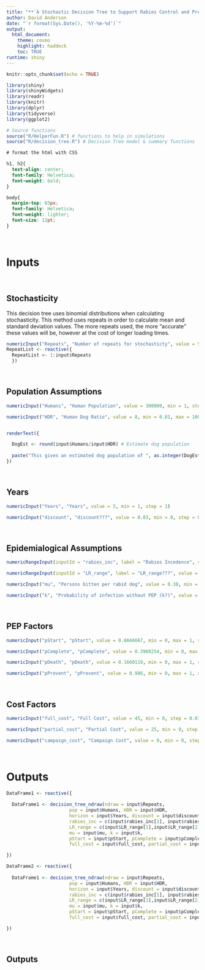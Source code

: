 ---
title: "**`A Stochastic Decision Tree to Support Rabies Control and Prevention Planning`**" 
author: David Anderson
date: "`r format(Sys.Date(), '%Y-%m-%d')`" 
output:  
  html_document:
    theme: cosmo 
    highlight: haddock
    toc: TRUE
runtime: shiny
---

```{r setup, include=FALSE}
knitr::opts_chunk$set(echo = TRUE)
```

```{r Libraries, message=FALSE, warning=FALSE, include=FALSE}
library(shiny)
library(shinyWidgets)
library(readr)
library(knitr)
library(dplyr)
library(tidyverse)
library(ggplot2)

# Source functions
source("R/HelperFun.R") # functions to help in simulations
source("R/decision_tree.R") # Decision Tree model & summary functions

```

```{css, echo=FALSE}

# format the html with CSS

h1, h2{
  text-align: center;
  font-family: Helvetica;
  font-weight: bold;
}

body{
  margin-top: 65px;
  font-family: Helvetica;
  font-weight: lighter;
  font-size: 12pt;
}

```
$~$

# Inputs

$~$

## Stochasticity
This decision tree uses binomial distributions when calculating stochasticity.
This method uses repeats in order to calculate mean and standard deviation values.
The more repeats used, the more "accurate" these values will be, however at the cost of longer loading times.

```{r echo=FALSE, message=FALSE, warning=FALSE}

numericInput("Repeats", "Number of repeats for stochasticty", value = 500, min = 1, step = 1)
RepeatList <- reactive({
  RepeatList <- 1:input$Repeats
  })

```

$~$

## Population Assumptions

```{r echo=FALSE, message=FALSE, warning=FALSE}

numericInput("Humans", "Human Population", value = 300000, min = 1, step = 1)

numericInput("HDR", "Human Dog Ratio", value = 8, min = 0.01, max = 100000, step = 0.01)


renderText({

  DogEst <- round(input$Humans/input$HDR) # Estimate dog population
  
  paste("This gives an estimated dog population of ", as.integer(DogEst), ".")
})

```

$~$

## Years

```{r echo=FALSE, message=FALSE, warning=FALSE}

numericInput("Years", "Years", value = 5, min = 1, step = 1)

numericInput("discount", "discount???", value = 0.03, min = 0, step = 0.01)

```

$~$

## Epidemialogical Assumptions

```{r echo=FALSE, message=FALSE, warning=FALSE}

numericRangeInput(inputId = "rabies_inc", label = "Rabies Incedence", value = c(0.0075, 0.0125), min = 0, max = 1, step = 0.0001)

numericRangeInput(inputId = "LR_range", label = "LR_range???", value = c(6.6,12.8), min = 0, step = 0.1)

numericInput("mu", "Persons bitten per rabid dog", value = 0.38, min = 0, step = 0.01)

numericInput("k", "Probability of infection without PEP (k?)", value = 0.14, min = 0, step = 0.01)

```

$~$

## PEP Factors

```{r echo=FALSE, message=FALSE, warning=FALSE}

numericInput("pStart", "pStart", value = 0.6666667, min = 0, max = 1, step = 0.0000001)

numericInput("pComplete", "pComplete", value = 0.3968254, min = 0, max = 1, step = 0.0000001)

numericInput("pDeath", "pDeath", value = 0.1660119, min = 0, max = 1, step = 0.0000001)

numericInput("pPrevent", "pPrevent", value = 0.986, min = 0, max = 1, step = 0.001)

```

$~$

## Cost Factors

```{r echo=FALSE, message=FALSE, warning=FALSE}

numericInput("full_cost", "Full Cost", value = 45, min = 0, step = 0.01)

numericInput("partial_cost", "Partial Cost", value = 25, min = 0, step = 0.01)

numericInput("campaign_cost", "Campaign Cost", value = 0, min = 0, step = 0.01)

```

$~$

# Outputs

```{r message=FALSE, warning=FALSE, include=FALSE}

DataFrame1 <- reactive({
  
  DataFrame1 <- decision_tree_ndraw(ndraw = input$Repeats, 
                       pop = input$Humans, HDR = input$HDR, 
                       horizon = input$Years, discount = input$discount,
                       rabies_inc = c(input$rabies_inc[1], input$rabies_inc[2]), 
                       LR_range = c(input$LR_range[1],input$LR_range[2]),
                       mu = input$mu, k = input$k,
                       pStart = input$pStart, pComplete = input$pComplete, pDeath = input$pDeath, pPrevent = input$pPrevent,
                       full_cost = input$full_cost, partial_cost = input$partial_cost, campaign_cost = input$campaign_cost)

})

DataFrame2 <- reactive({
  
  DataFrame1 <- decision_tree_ndraw(ndraw = input$Repeats, 
                       pop = input$Humans, HDR = input$HDR, 
                       horizon = input$Years, discount = input$discount,
                       rabies_inc = c(input$rabies_inc[1], input$rabies_inc[2]), 
                       LR_range = c(input$LR_range[1],input$LR_range[2]),
                       mu = input$mu, k = input$k,
                       pStart = input$pStart, pComplete = input$pComplete, pDeath = input$pDeath, pPrevent = input$pPrevent,
                       full_cost = input$full_cost, partial_cost = input$partial_cost, campaign_cost = input$campaign_cost)

})


```

$~$

## Outputs







